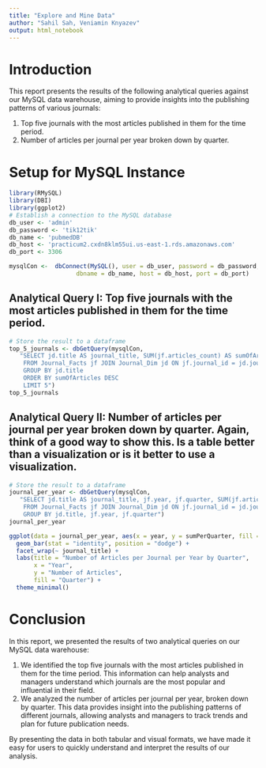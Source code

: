 ```yaml
---
title: "Explore and Mine Data"
author: "Sahil Sah, Veniamin Knyazev"
output: html_notebook
---
```



# Introduction

This report presents the results of the following analytical queries against our MySQL data warehouse, aiming to provide insights into the publishing patterns of various journals:

1. Top five journals with the most articles published in them for the time period.
2. Number of articles per journal per year broken down by quarter.


# Setup for MySQL Instance

```r
library(RMySQL)
library(DBI)
library(ggplot2)
# Establish a connection to the MySQL database
db_user <- 'admin'
db_password <- 'tik12tik'
db_name <- 'pubmedDB'
db_host <- 'practicum2.cxdn8klm55ui.us-east-1.rds.amazonaws.com'
db_port <- 3306

mysqlCon <-  dbConnect(MySQL(), user = db_user, password = db_password,
                   dbname = db_name, host = db_host, port = db_port)
```

## Analytical Query I: Top five journals with the most articles published in them for the time period.

```r
# Store the result to a dataframe
top_5_journals <- dbGetQuery(mysqlCon, 
   "SELECT jd.title AS journal_title, SUM(jf.articles_count) AS sumOfArticles
    FROM Journal_Facts jf JOIN Journal_Dim jd ON jf.journal_id = jd.journal_id
    GROUP BY jd.title
    ORDER BY sumOfArticles DESC
    LIMIT 5")
top_5_journals
```




## Analytical Query II: Number of articles per journal per year broken down by quarter. Again, think of a good way to show this. Is a table better than a visualization or is it better to use a visualization.
```r
# Store the result to a dataframe
journal_per_year <- dbGetQuery(mysqlCon, 
   "SELECT jd.title AS journal_title, jf.year, jf.quarter, SUM(jf.articles_count) AS sumPerQuarter
    FROM Journal_Facts jf JOIN Journal_Dim jd ON jf.journal_id = jd.journal_id
    GROUP BY jd.title, jf.year, jf.quarter")
journal_per_year
```
```r
ggplot(data = journal_per_year, aes(x = year, y = sumPerQuarter, fill = factor(quarter))) +
  geom_bar(stat = "identity", position = "dodge") +
  facet_wrap(~ journal_title) +
  labs(title = "Number of Articles per Journal per Year by Quarter",
       x = "Year",
       y = "Number of Articles",
       fill = "Quarter") +
  theme_minimal()

```


# Conclusion

In this report, we presented the results of two analytical queries on our MySQL data warehouse:

1. We identified the top five journals with the most articles published in them for the time period. This information can help analysts and managers understand which journals are the most popular and influential in their field.
2. We analyzed the number of articles per journal per year, broken down by quarter. This data provides insight into the publishing patterns of different journals, allowing analysts and managers to track trends and plan for future publication needs.

By presenting the data in both tabular and visual formats, we have made it easy for users to quickly understand and interpret the results of our analysis.

